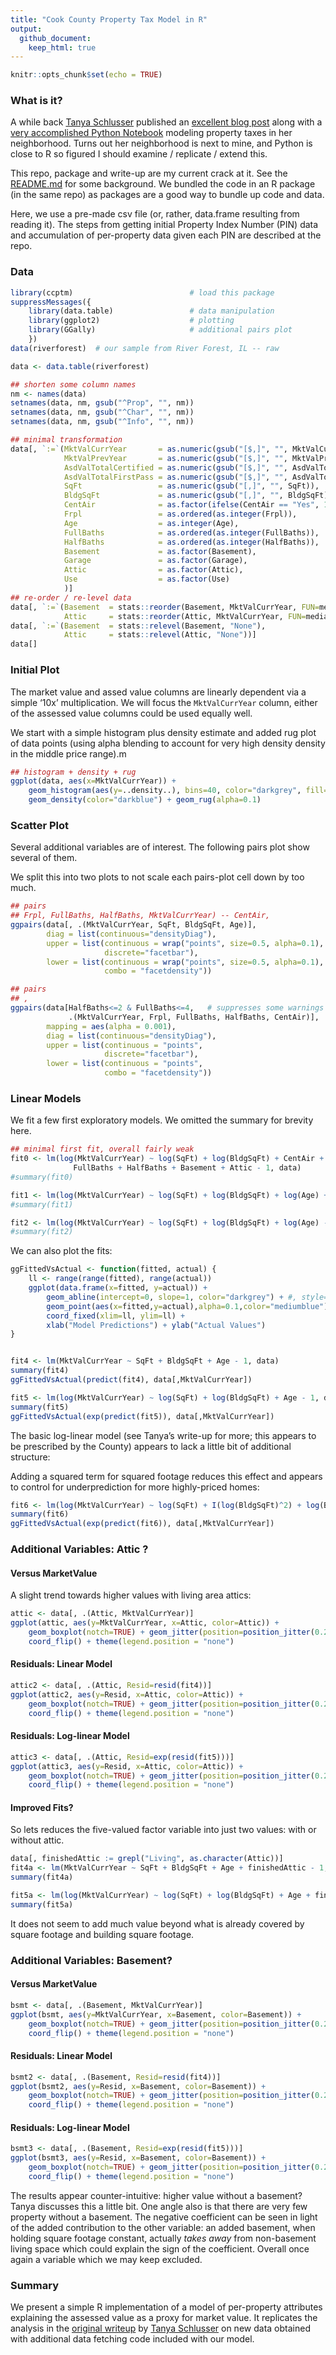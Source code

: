 ```yaml
---
title: "Cook County Property Tax Model in R"
output: 
  github_document:
    keep_html: true
---
```


```r
knitr::opts_chunk$set(echo = TRUE)
```

### What is it?

A while back [Tanya Schlusser](http://tanyaschlusser.github.io/) published an [excellent blog
post](http://tanyaschlusser.github.io/posts/property-tax-cook-county/) along with a [very
accomplished Python
Notebook](https://github.com/tanyaschlusser/tanyaschlusser.github.io/blob/src/posts/property-tax-cook-county.ipynb)
modeling property taxes in her neighborhood. Turns out her neighborhood is next to mine, and Python
is close to R so figured I should examine / replicate / extend this.

This repo, package and write-up are my current crack at it. See the
[README.md](https://github.com/eddelbuettel/cook-county-tax-model) for some background. We bundled
the code in an R package (in the same repo) as packages are a good way to bundle up code and data.

Here, we use a pre-made csv file (or, rather, data.frame resulting from reading it). The steps from
getting initial Property Index Number (PIN) data and accumulation of per-property data given each
PIN are described at the repo.

### Data

```r
library(ccptm)                          # load this package
suppressMessages({
    library(data.table)                 # data manipulation
    library(ggplot2)                    # plotting
    library(GGally)                     # additional pairs plot
    })
data(riverforest)  # our sample from River Forest, IL -- raw

data <- data.table(riverforest)

## shorten some column names
nm <- names(data)
setnames(data, nm, gsub("^Prop", "", nm))
setnames(data, nm, gsub("^Char", "", nm))
setnames(data, nm, gsub("^Info", "", nm))

## minimal transformation
data[, `:=`(MktValCurrYear       = as.numeric(gsub("[$,]", "", MktValCurrYear)),
            MktValPrevYear       = as.numeric(gsub("[$,]", "", MktValPrevYear)),
            AsdValTotalCertified = as.numeric(gsub("[$,]", "", AsdValTotalCertified)),
            AsdValTotalFirstPass = as.numeric(gsub("[$,]", "", AsdValTotalFirstPass)),
            SqFt                 = as.numeric(gsub("[,]", "", SqFt)),
            BldgSqFt             = as.numeric(gsub("[,]", "", BldgSqFt)),
            CentAir              = as.factor(ifelse(CentAir == "Yes", 1L, 0L)),
            Frpl                 = as.ordered(as.integer(Frpl)),
            Age                  = as.integer(Age),
            FullBaths            = as.ordered(as.integer(FullBaths)),
            HalfBaths            = as.ordered(as.integer(HalfBaths)),
            Basement             = as.factor(Basement),
            Garage               = as.factor(Garage),
            Attic                = as.factor(Attic),
            Use                  = as.factor(Use)
            )]
## re-order / re-level data
data[, `:=`(Basement  = stats::reorder(Basement, MktValCurrYear, FUN=median),
            Attic     = stats::reorder(Attic, MktValCurrYear, FUN=median))]
data[, `:=`(Basement  = stats::relevel(Basement, "None"),
            Attic     = stats::relevel(Attic, "None"))]
data[]
```

### Initial Plot

The market value and assed value columns are linearly dependent via a simple '10x'
multiplication. We will focus the `MktValCurrYear` column, either of the assessed value columns
could be used equally well.

We start with a simple histogram plus density estimate and added rug plot of data points (using
alpha blending to account for very high density density in the middle price range).m

```r
## histogram + density + rug
ggplot(data, aes(x=MktValCurrYear)) +
    geom_histogram(aes(y=..density..), bins=40, color="darkgrey", fill="lightblue") +
    geom_density(color="darkblue") + geom_rug(alpha=0.1)
```

### Scatter Plot

Several additional variables are of interest. The following pairs plot show several of them. 

We split this into two plots to not scale each pairs-plot cell down by too much.

```r
## pairs
## Frpl, FullBaths, HalfBaths, MktValCurrYear) -- CentAir,
ggpairs(data[, .(MktValCurrYear, SqFt, BldgSqFt, Age)],
        diag = list(continuous="densityDiag"),
        upper = list(continuous = wrap("points", size=0.5, alpha=0.1),
                     discrete="facetbar"),
        lower = list(continuous = wrap("points", size=0.5, alpha=0.1),
                     combo = "facetdensity"))
```

```r
## pairs
## ,
ggpairs(data[HalfBaths<=2 & FullBaths<=4,   # suppresses some warnings from empty cells
             .(MktValCurrYear, Frpl, FullBaths, HalfBaths, CentAir)],
        mapping = aes(alpha = 0.001),
        diag = list(continuous="densityDiag"),
        upper = list(continuous = "points",
                     discrete="facetbar"),
        lower = list(continuous = "points",
                     combo = "facetdensity"))
```

### Linear Models

We fit a few first exploratory models. We omitted the summary for brevity here.

```r
## minimal first fit, overall fairly weak
fit0 <- lm(log(MktValCurrYear) ~ log(SqFt) + log(BldgSqFt) + CentAir + Frpl + log(Age) +
              FullBaths + HalfBaths + Basement + Attic - 1, data)
#summary(fit0)

fit1 <- lm(log(MktValCurrYear) ~ log(SqFt) + log(BldgSqFt) + log(Age) + FullBaths + HalfBaths - 1, data)
#summary(fit1)

fit2 <- lm(log(MktValCurrYear) ~ log(SqFt) + log(BldgSqFt) + log(Age) - 1, data)
#summary(fit2)
```

We can also plot the fits:

```r
ggFittedVsActual <- function(fitted, actual) {
    ll <- range(range(fitted), range(actual))
    ggplot(data.frame(x=fitted, y=actual)) +
        geom_abline(intercept=0, slope=1, color="darkgrey") + #, style="dotted")
        geom_point(aes(x=fitted,y=actual),alpha=0.1,color="mediumblue") +
        coord_fixed(xlim=ll, ylim=ll) +
        xlab("Model Predictions") + ylab("Actual Values")
}


fit4 <- lm(MktValCurrYear ~ SqFt + BldgSqFt + Age - 1, data)
summary(fit4)
ggFittedVsActual(predict(fit4), data[,MktValCurrYear])

fit5 <- lm(log(MktValCurrYear) ~ log(SqFt) + log(BldgSqFt) + Age - 1, data)
summary(fit5)
ggFittedVsActual(exp(predict(fit5)), data[,MktValCurrYear])
```


The basic log-linear model (see Tanya's write-up for more; this appears to be
prescribed by the County) appears to lack a little bit of additional
structure:


Adding a squared term for squared footage reduces this effect and appears to
control for underprediction for more highly-priced homes:


```r
fit6 <- lm(log(MktValCurrYear) ~ log(SqFt) + I(log(BldgSqFt)^2) + log(BldgSqFt) + Age - 1, data)
summary(fit6)
ggFittedVsActual(exp(predict(fit6)), data[,MktValCurrYear])
```


### Additional Variables: Attic ?

#### Versus MarketValue

A slight trend towards higher values with living area attics:

```r
attic <- data[, .(Attic, MktValCurrYear)]
ggplot(attic, aes(y=MktValCurrYear, x=Attic, color=Attic)) +
    geom_boxplot(notch=TRUE) + geom_jitter(position=position_jitter(0.25), cex=0.75, alpha=0.5) +
    coord_flip() + theme(legend.position = "none")
```


#### Residuals: Linear Model

```r
attic2 <- data[, .(Attic, Resid=resid(fit4))]
ggplot(attic2, aes(y=Resid, x=Attic, color=Attic)) +
    geom_boxplot(notch=TRUE) + geom_jitter(position=position_jitter(0.25), cex=0.75, alpha=0.5) +
    coord_flip() + theme(legend.position = "none")
```

#### Residuals: Log-linear Model

```r
attic3 <- data[, .(Attic, Resid=exp(resid(fit5)))]
ggplot(attic3, aes(y=Resid, x=Attic, color=Attic)) +
    geom_boxplot(notch=TRUE) + geom_jitter(position=position_jitter(0.25), cex=0.75, alpha=0.5) +
    coord_flip() + theme(legend.position = "none")
```

#### Improved Fits?

So lets reduces the five-valued factor variable into just two values:  with or without attic.

```r
data[, finishedAttic := grepl("Living", as.character(Attic))]
fit4a <- lm(MktValCurrYear ~ SqFt + BldgSqFt + Age + finishedAttic - 1, data)
summary(fit4a)

fit5a <- lm(log(MktValCurrYear) ~ log(SqFt) + log(BldgSqFt) + Age + finishedAttic - 1, data)
summary(fit5a)
```

It does not seem to add much value beyond what is already covered by square
footage and building square footage.


### Additional Variables: Basement?

#### Versus MarketValue

```r
bsmt <- data[, .(Basement, MktValCurrYear)]
ggplot(bsmt, aes(y=MktValCurrYear, x=Basement, color=Basement)) +
    geom_boxplot(notch=TRUE) + geom_jitter(position=position_jitter(0.25), cex=0.75, alpha=0.5) +
    coord_flip() + theme(legend.position = "none")
```

#### Residuals: Linear Model

```r
bsmt2 <- data[, .(Basement, Resid=resid(fit4))]
ggplot(bsmt2, aes(y=Resid, x=Basement, color=Basement)) +
    geom_boxplot(notch=TRUE) + geom_jitter(position=position_jitter(0.25), cex=0.75, alpha=0.5) +
    coord_flip() + theme(legend.position = "none")
```

#### Residuals: Log-linear Model

```r
bsmt3 <- data[, .(Basement, Resid=exp(resid(fit5)))]
ggplot(bsmt3, aes(y=Resid, x=Basement, color=Basement)) +
    geom_boxplot(notch=TRUE) + geom_jitter(position=position_jitter(0.25), cex=0.75, alpha=0.5) +
    coord_flip() + theme(legend.position = "none")
```

The results appear counter-intuitive: higher value without a basement? Tanya
discusses this a little bit.  One angle also is that there are very few
property without a basement.  The negative coefficient can be seen in light
of the added contribution to the other variable: an added basement, when
holding square footage constant, actually _takes away_ from non-basement
living space which could explain the sign of the coefficient.  Overall once
again a variable which we may keep excluded.

### Summary

We present a simple R implementation of a model of per-property attributes explaining the
assessed value as a proxy for market value. It replicates the analysis in the [original
writeup](http://tanyaschlusser.github.io/posts/property-tax-cook-county/) by [Tanya
Schlusser](http://tanyaschlusser.github.io/) on new data obtained with additional data
fetching code included with our model.
